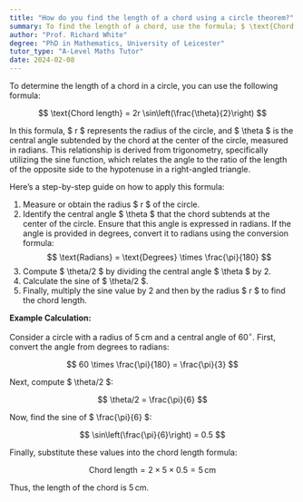 ```yaml
---
title: "How do you find the length of a chord using a circle theorem?"
summary: To find the length of a chord, use the formula; $ \text{Chord length} = 2r \sin(\theta/2) $.
author: "Prof. Richard White"
degree: "PhD in Mathematics, University of Leicester"
tutor_type: "A-Level Maths Tutor"
date: 2024-02-08
---
```


To determine the length of a chord in a circle, you can use the following formula:

$$
\text{Chord length} = 2r \sin\left(\frac{\theta}{2}\right)
$$

In this formula, $ r $ represents the radius of the circle, and $ \theta $ is the central angle subtended by the chord at the center of the circle, measured in radians. This relationship is derived from trigonometry, specifically utilizing the sine function, which relates the angle to the ratio of the length of the opposite side to the hypotenuse in a right-angled triangle.

Here’s a step-by-step guide on how to apply this formula:

1. Measure or obtain the radius $ r $ of the circle.
2. Identify the central angle $ \theta $ that the chord subtends at the center of the circle. Ensure that this angle is expressed in radians. If the angle is provided in degrees, convert it to radians using the conversion formula: 
   $$ 
   \text{Radians} = \text{Degrees} \times \frac{\pi}{180} 
   $$
3. Compute $ \theta/2 $ by dividing the central angle $ \theta $ by 2.
4. Calculate the sine of $ \theta/2 $.
5. Finally, multiply the sine value by 2 and then by the radius $ r $ to find the chord length.

**Example Calculation:**

Consider a circle with a radius of $5 \, \text{cm}$ and a central angle of $60^\circ$. First, convert the angle from degrees to radians:

$$
60 \times \frac{\pi}{180} = \frac{\pi}{3}
$$

Next, compute $ \theta/2 $:

$$
\theta/2 = \frac{\pi}{6}
$$

Now, find the sine of $ \frac{\pi}{6} $:

$$
\sin\left(\frac{\pi}{6}\right) = 0.5
$$

Finally, substitute these values into the chord length formula:

$$
\text{Chord length} = 2 \times 5 \times 0.5 = 5 \, \text{cm}
$$

Thus, the length of the chord is $5 \, \text{cm}$.
    